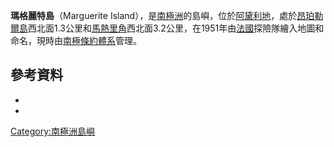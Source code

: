 '''瑪格麗特島'''（Marguerite Island），是[[南極洲|南極洲]]的島嶼，位於[[阿黛利地|阿黛利地]]，處於[[昂珀勒爾島|昂珀勒爾島]]西北面1.3公里和[[馬熱里角|馬熱里角]]西北面3.2公里，在1951年由[[法國|法國]]探險隊繪入地圖和命名，現時由[[南極條約體系|南極條約體系]]管理。

==參考資料==
*{{cite gnis | type = antarid | id = 9388| name = Marguerite Island | accessdate = 2013-08-06}}
*{{usgs-gazetteer|id=9388}}

{{coord|66|47|S|141|23|E|source:GNIS|display=title}}

{{DEFAULTSORT:Marguerite Island}}
[[Category:南極洲島嶼|Category:南極洲島嶼]]


{{AdélieLand-geo-stub}}